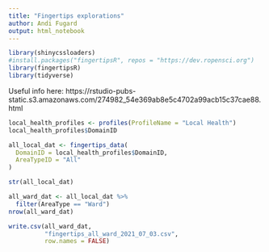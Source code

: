 ```yaml
---
title: "Fingertips explorations"
author: Andi Fugard
output: html_notebook
---
```


```r
library(shinycssloaders)
#install.packages("fingertipsR", repos = "https://dev.ropensci.org")
library(fingertipsR)
library(tidyverse)
```


Useful info here: https://rstudio-pubs-static.s3.amazonaws.com/274982_54e369ab8e5c4702a99acb15c37cae88.html


```r
local_health_profiles <- profiles(ProfileName = "Local Health")
local_health_profiles$DomainID
```



```r
all_local_dat <- fingertips_data(
  DomainID = local_health_profiles$DomainID,
  AreaTypeID = "All"
)
```


```r
str(all_local_dat)
```

```r
all_ward_dat <- all_local_dat %>%
  filter(AreaType == "Ward")
nrow(all_ward_dat)
```


```r
write.csv(all_ward_dat,
          "fingertips_all_ward_2021_07_03.csv",
          row.names = FALSE)
```






